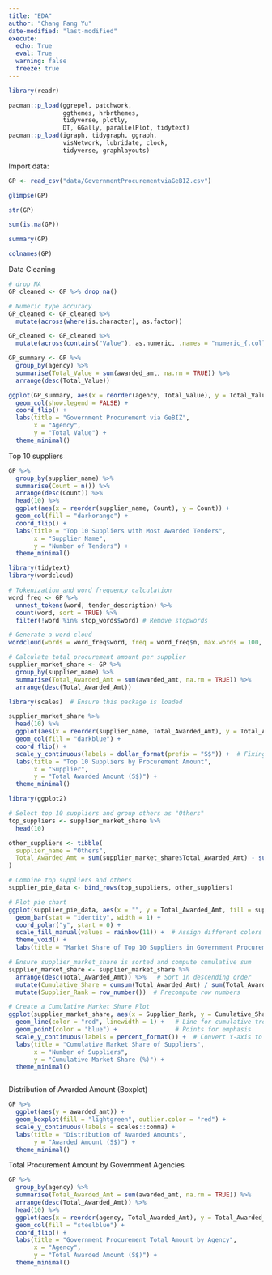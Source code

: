 ```yaml
---
title: "EDA"
author: "Chang Fang Yu"
date-modified: "last-modified"
execute:
  echo: True
  eval: True
  warning: false
  freeze: true
---
```

```r
library(readr)
```

```r
pacman::p_load(ggrepel, patchwork, 
               ggthemes, hrbrthemes,
               tidyverse, plotly, 
               DT, GGally, parallelPlot, tidytext) 
pacman::p_load(igraph, tidygraph, ggraph, 
               visNetwork, lubridate, clock,
               tidyverse, graphlayouts)
```


Import data:
```r
GP <- read_csv("data/GovernmentProcurementviaGeBIZ.csv")
```
```R
glimpse(GP)
```
```r
str(GP)
```
```R
sum(is.na(GP))
```
```R
summary(GP)

```
```r
colnames(GP)

```

Data Cleaning
```R
# drop NA
GP_cleaned <- GP %>% drop_na()

# Numeric type accuracy
GP_cleaned <- GP_cleaned %>%
  mutate(across(where(is.character), as.factor))  

GP_cleaned <- GP_cleaned %>%
  mutate(across(contains("Value"), as.numeric, .names = "numeric_{.col}"))
```

```R
GP_summary <- GP %>%
  group_by(agency) %>%
  summarise(Total_Value = sum(awarded_amt, na.rm = TRUE)) %>%
  arrange(desc(Total_Value))

ggplot(GP_summary, aes(x = reorder(agency, Total_Value), y = Total_Value)) +
  geom_col(show.legend = FALSE) +
  coord_flip() +
  labs(title = "Government Procurement via GeBIZ",
       x = "Agency",
       y = "Total Value") +
  theme_minimal()

```
Top 10 suppliers
```r
GP %>%
  group_by(supplier_name) %>%
  summarise(Count = n()) %>%
  arrange(desc(Count)) %>%
  head(10) %>%
  ggplot(aes(x = reorder(supplier_name, Count), y = Count)) +
  geom_col(fill = "darkorange") +
  coord_flip() +
  labs(title = "Top 10 Suppliers with Most Awarded Tenders",
       x = "Supplier Name",
       y = "Number of Tenders") +
  theme_minimal()


```
```r

library(tidytext)
library(wordcloud)

# Tokenization and word frequency calculation
word_freq <- GP %>%
  unnest_tokens(word, tender_description) %>%
  count(word, sort = TRUE) %>%
  filter(!word %in% stop_words$word) # Remove stopwords

# Generate a word cloud
wordcloud(words = word_freq$word, freq = word_freq$n, max.words = 100, colors = brewer.pal(8, "Dark2"))

```
```r
# Calculate total procurement amount per supplier
supplier_market_share <- GP %>%
  group_by(supplier_name) %>%
  summarise(Total_Awarded_Amt = sum(awarded_amt, na.rm = TRUE)) %>%
  arrange(desc(Total_Awarded_Amt))

```

```r

library(scales)  # Ensure this package is loaded

supplier_market_share %>%
  head(10) %>%
  ggplot(aes(x = reorder(supplier_name, Total_Awarded_Amt), y = Total_Awarded_Amt)) +
  geom_col(fill = "darkblue") +
  coord_flip() +
  scale_y_continuous(labels = dollar_format(prefix = "S$")) +  # Fixing dollar_format
  labs(title = "Top 10 Suppliers by Procurement Amount",
       x = "Supplier",
       y = "Total Awarded Amount (S$)") +
  theme_minimal()


```
```r
library(ggplot2)

# Select top 10 suppliers and group others as "Others"
top_suppliers <- supplier_market_share %>%
  head(10)

other_suppliers <- tibble(
  supplier_name = "Others",
  Total_Awarded_Amt = sum(supplier_market_share$Total_Awarded_Amt) - sum(top_suppliers$Total_Awarded_Amt)
)

# Combine top suppliers and others
supplier_pie_data <- bind_rows(top_suppliers, other_suppliers)

# Plot pie chart
ggplot(supplier_pie_data, aes(x = "", y = Total_Awarded_Amt, fill = supplier_name)) +
  geom_bar(stat = "identity", width = 1) +
  coord_polar("y", start = 0) +
  scale_fill_manual(values = rainbow(11)) +  # Assign different colors
  theme_void() +
  labs(title = "Market Share of Top 10 Suppliers in Government Procurement")

```
```r
# Ensure supplier_market_share is sorted and compute cumulative sum
supplier_market_share <- supplier_market_share %>%
  arrange(desc(Total_Awarded_Amt)) %>%   # Sort in descending order
  mutate(Cumulative_Share = cumsum(Total_Awarded_Amt) / sum(Total_Awarded_Amt)) %>%  
  mutate(Supplier_Rank = row_number())  # Precompute row numbers

# Create a Cumulative Market Share Plot
ggplot(supplier_market_share, aes(x = Supplier_Rank, y = Cumulative_Share)) +
  geom_line(color = "red", linewidth = 1) +   # Line for cumulative trend
  geom_point(color = "blue") +                # Points for emphasis
  scale_y_continuous(labels = percent_format()) +  # Convert Y-axis to percentage
  labs(title = "Cumulative Market Share of Suppliers",
       x = "Number of Suppliers",
       y = "Cumulative Market Share (%)") +
  theme_minimal()



```



Distribution of Awarded Amount (Boxplot)
```r
GP %>%
  ggplot(aes(y = awarded_amt)) +
  geom_boxplot(fill = "lightgreen", outlier.color = "red") +
  scale_y_continuous(labels = scales::comma) +
  labs(title = "Distribution of Awarded Amounts",
       y = "Awarded Amount (S$)") +
  theme_minimal()

```
Total Procurement Amount by Government Agencies
```r
GP %>%
  group_by(agency) %>%
  summarise(Total_Awarded_Amt = sum(awarded_amt, na.rm = TRUE)) %>%
  arrange(desc(Total_Awarded_Amt)) %>%
  head(10) %>%
  ggplot(aes(x = reorder(agency, Total_Awarded_Amt), y = Total_Awarded_Amt)) +
  geom_col(fill = "steelblue") +
  coord_flip() +
  labs(title = "Government Procurement Total Amount by Agency",
       x = "Agency",
       y = "Total Awarded Amount (S$)") +
  theme_minimal()

```



